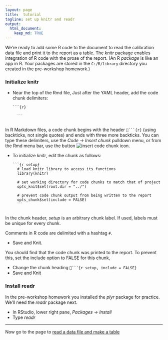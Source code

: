 ```yaml
---
layout: page
title:  tutorial
tagline: set up knitr and readr
output: 
  html_document:
    keep_md: TRUE
---
```


We're ready to add some R code to the document to read the calibration data file and print it to the report as a table. The *knitr* package enables integration of R code with the prose of the report. (An R *package* is like an app in R. Your packages are stored in the `C:/R/library` directory you created in the pre-workshop homework.)

### Initialize knitr

- Near the top of the Rmd file, Just after the YAML header, add the code chunk delimiters: 

	<pre class="r"><code>```{r}
	
	<code>```</code>
	</code></pre>

In R Markdown files, a code chunk begins with the header ````{r}` (using backticks, not single quotes) and ends with three more backticks. You can type these delimiters, use the *Code -> Insert chunk* pulldown menu, or from the Rmd menu bar, use the button ![insert code chunk icon](../assets/images/insert-code-chunk-icon.png).

- To initialize *knitr*, edit the chunk as follows:  

	<pre class="r"><code>```{r setup}
	# load knitr library to access its functions
	library(knitr) 
	
	# set working directory for code chunks to match that of project
	opts_knit$set(root.dir = "../")
	
	# prevent code chunk output from being written to the report
	opts_chunk$set(include = FALSE)
	<code>```</code>
	</code></pre>

In the chunk header, *setup* is an arbitrary chunk label. If used, labels must be unique for every chunk. 

Comments in R code are delimited with a hashtag `#`. 

 - Save and Knit. 
 
You should find that the code chunk was printed to the report. To prevent this, set the include option to FALSE for this chunk, 
 
 - Change the chunk heading ````{r setup, include = FALSE}`  
 - Save and Knit 
 
### Install readr 

In the pre-workshop homework you installed the *plyr* package for practice. We'll need the *readr* package next. 

- In RStudio, lower right pane, *Packages -> Install* 
- Type *readr* 

--- 
Now go to the page to [read a data file and make a table](08-read-data-make-table.html)










